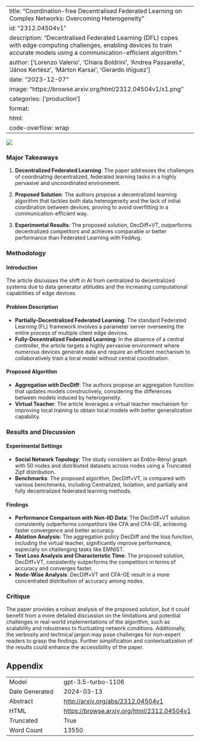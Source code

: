 
---
title: "Coordination-free Decentralised Federated Learning on Complex Networks: Overcoming Heterogeneity"
id: "2312.04504v1"
description: "Decentralised Federated Learning (DFL) copes with edge computing challenges, enabling devices to train accurate models using a communication-efficient algorithm."
author: ['Lorenzo Valerio', 'Chiara Boldrini', 'Andrea Passarella', 'János Kertész', 'Márton Karsai', 'Gerardo Iñiguez']
date: "2023-12-07"
image: "https://browse.arxiv.org/html/2312.04504v1/x1.png"
categories: ['production']
format:
  html:
    code-overflow: wrap
---

![](https://browse.arxiv.org/html/2312.04504v1/x1.png)

### Major Takeaways

1. **Decentralized Federated Learning**: The paper addresses the challenges of coordinating decentralized, federated learning tasks in a highly pervasive and uncoordinated environment.
  
2. **Proposed Solution**: The authors propose a decentralized learning algorithm that tackles both data heterogeneity and the lack of initial coordination between devices, proving to avoid overfitting in a communication-efficient way.

3. **Experimental Results**: The proposed solution, DecDiff+VT, outperforms decentralized competitors and achieves comparable or better performance than Federated Learning with FedAvg.

### Methodology

#### Introduction

The article discusses the shift in AI from centralized to decentralized systems due to data generator attitudes and the increasing computational capabilities of edge devices.

#### Problem Description

- **Partially-Decentralized Federated Learning**: The standard Federated Learning (FL) framework involves a parameter server overseeing the entire process of multiple client edge devices.
- **Fully-Decentralized Federated Learning**: In the absence of a central controller, the article targets a highly pervasive environment where numerous devices generate data and require an efficient mechanism to collaboratively train a local model without central coordination.

#### Proposed Algorithm

- **Aggregation with DecDiff**: The authors propose an aggregation function that updates models constructively, considering the differences between models induced by heterogeneity.
- **Virtual Teacher**: The article leverages a virtual teacher mechanism for improving local training to obtain local models with better generalization capability.

### Results and Discussion

#### Experimental Settings

- **Social Network Topology**: The study considers an Erdős–Rényi graph with 50 nodes and distributed datasets across nodes using a Truncated Zipf distribution.
- **Benchmarks**: The proposed algorithm, DecDiff+VT, is compared with various benchmarks, including Centralized, Isolation, and partially and fully decentralized federated learning methods.

#### Findings

- **Performance Comparison with Non-IID Data**: The DecDiff+VT solution consistently outperforms competitors like CFA and CFA-GE, achieving faster convergence and better accuracy.
- **Ablation Analysis**: The aggregation policy DecDiff and the loss function, including the virtual teacher, significantly improve performance, especially on challenging tasks like EMNIST.
- **Test Loss Analysis and Characteristic Time**: The proposed solution, DecDiff+VT, consistently outperforms the competitors in terms of accuracy and converges faster.
- **Node-Wise Analysis**: DecDiff+VT and CFA-GE result in a more concentrated distribution of accuracy among nodes.

### Critique

The paper provides a robust analysis of the proposed solution, but it could benefit from a more detailed discussion on the limitations and potential challenges in real-world implementations of the algorithm, such as scalability and robustness to fluctuating network conditions. Additionally, the verbosity and technical jargon may pose challenges for non-expert readers to grasp the findings. Further simplification and contextualization of the results could enhance the accessibility of the paper.

## Appendix

|          |          |
|----------|----------|
| Model     | gpt-3.5-turbo-1106       |
| Date Generated     | 2024-03-13       |
| Abstract | [http://arxiv.org/abs/2312.04504v1](http://arxiv.org/abs/2312.04504v1)        |
| HTML     | [https://browse.arxiv.org/html/2312.04504v1](https://browse.arxiv.org/html/2312.04504v1)       |
| Truncated       | True       |
| Word Count       | 13550       |